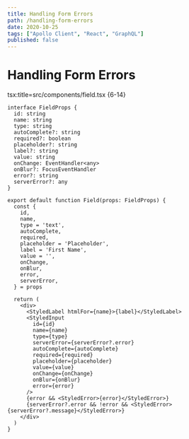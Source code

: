 ```yaml
---
title: Handling Form Errors
path: /handling-form-errors
date: 2020-10-25
tags: ["Apollo Client", "React", "GraphQL"]
published: false
---
```


# Handling Form Errors

tsx:title=src/components/field.tsx {6-14}


```tsx:title=src/components/field.tsx
interface FieldProps {
  id: string
  name: string
  type: string
  autoComplete?: string
  required?: boolean
  placeholder?: string
  label?: string
  value: string
  onChange: EventHandler<any>
  onBlur?: FocusEventHandler
  error?: string
  serverError?: any
}

export default function Field(props: FieldProps) {
  const {
    id,
    name,
    type = 'text',
    autoComplete,
    required,
    placeholder = 'Placeholder',
    label = 'First Name',
    value = '',
    onChange,
    onBlur,
    error,
    serverError,
  } = props

  return (
    <div>
      <StyledLabel htmlFor={name}>{label}</StyledLabel>
      <StyledInput
        id={id}
        name={name}
        type={type}
        serverError={serverError?.error}
        autoComplete={autoComplete}
        required={required}
        placeholder={placeholder}
        value={value}
        onChange={onChange}
        onBlur={onBlur}
        error={error}
      />
      {error && <StyledError>{error}</StyledError>}
      {serverError?.error && !error && <StyledError>{serverError?.message}</StyledError>}
    </div>
  )
}

```
